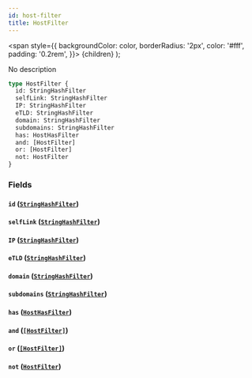 ```yaml
---
id: host-filter
title: HostFilter
---
```


<span
style={{
      backgroundColor: color,
      borderRadius: '2px',
      color: '#fff',
      padding: '0.2rem',
    }}>
{children}
</span>
);

No description

```graphql
type HostFilter {
  id: StringHashFilter
  selfLink: StringHashFilter
  IP: StringHashFilter
  eTLD: StringHashFilter
  domain: StringHashFilter
  subdomains: StringHashFilter
  has: HostHasFilter
  and: [HostFilter]
  or: [HostFilter]
  not: HostFilter
}
```

### Fields

#### `id` ([`StringHashFilter`](/docs/schema/inputs/string-hash-filter))

#### `selfLink` ([`StringHashFilter`](/docs/schema/inputs/string-hash-filter))

#### `IP` ([`StringHashFilter`](/docs/schema/inputs/string-hash-filter))

#### `eTLD` ([`StringHashFilter`](/docs/schema/inputs/string-hash-filter))

#### `domain` ([`StringHashFilter`](/docs/schema/inputs/string-hash-filter))

#### `subdomains` ([`StringHashFilter`](/docs/schema/inputs/string-hash-filter))

#### `has` ([`HostHasFilter`](/docs/schema/enums/host-has-filter))

#### `and` ([`[HostFilter]`](/docs/schema/inputs/host-filter))

#### `or` ([`[HostFilter]`](/docs/schema/inputs/host-filter))

#### `not` ([`HostFilter`](/docs/schema/inputs/host-filter))
